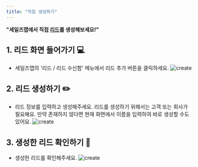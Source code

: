 ```yaml
---
title: "직접 생성하기"
---
```


**"세일즈맵에서 직접 [리드](/dictionary/lead)를 생성해보세요!"**

## 1. 리드 화면 들어가기 💻
- 세일즈맵의 '리드 / 리드 수신함' 메뉴에서 리드 추가 버튼을 클릭하세요.
![create](/images/feature/lead/create/feature:create_1.png)

## 2. 리드 생성하기 ✏️
- 리드 정보를 입력하고 생성해주세요.
<Tip>리드를 생성하기 위해서는 고객 또는 회사가 필요해요. 만약 존재하지 않다면 현재 화면에서 이름을 입력하여 바로 생성할 수도 있어요.</Tip>
![create](/images/feature/lead/create/feature:create_2.png)

## 3. 생성한 리드 확인하기 📍
- 생성한 리드를 확인해주세요.
![create](/images/feature/lead/create/feature:create_3.png)
